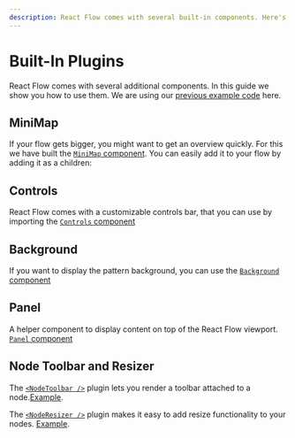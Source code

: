 ```yaml
---
description: React Flow comes with several built-in components. Here's an overview of the minimap, controls, background, and panel components.
---
```



# Built-In Plugins

React Flow comes with several additional components. In this guide we show you how to use them. We are using our [previous example code](/learn/concepts/core-concepts) here.

## MiniMap

If your flow gets bigger, you might want to get an overview quickly. For this we have built the [`MiniMap` component](/api-reference/components/minimap). You can easily add it to your flow by adding it as a children:

<RemoteCodeViewer route="learn/mini-map" framework="react" />

## Controls

React Flow comes with a customizable controls bar, that you can use by importing the [`Controls` component](/api-reference/components/controls)

<RemoteCodeViewer route="learn/controls" framework="react" />

## Background

If you want to display the pattern background, you can use the [`Background` component](/api-reference/components/background)

<RemoteCodeViewer route="learn/background" framework="react" />

## Panel

A helper component to display content on top of the React Flow viewport. [`Panel` component](/api-reference/components/panel)

<RemoteCodeViewer route="learn/panel" framework="react" />

## Node Toolbar and Resizer

The [`<NodeToolbar />`](/api-reference/components/node-toolbar) plugin lets you render a toolbar attached to a node.[Example](/examples/misc/node-toolbar).

The [`<NodeResizer />`](/api-reference/components/node-resizer) plugin makes it easy to add resize functionality to your nodes. [Example](/examples/nodes/resizable-node).

